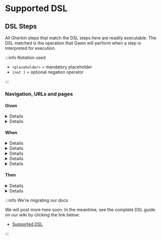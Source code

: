 # Supported DSL

## DSL Steps

All Gherkin steps that match the DSL steps here are readily executable. The DSL matched is the operation that Gwen will perform when a step is interpreted for execution.

:::info Notation used

- `<placeholder>` = mandatory placeholder
- `[not ]` = optional negation operator

:::

### Navigation, URLs and pages

#### Given

<a name="the-page-url-is-url" />
<details style={{ backgroundColor: '#FFFFFF00' }}>
  <summary>the <code>&lt;page&gt;</code> url is "<code>&lt;url&gt;</code>"</summary>
  <p>Creates a new scope for the given page and binds the URL to it. Later steps can then navigate to the page by name.</p>
  <ul>
    <li><code>&lt;page&gt;</code> = the name of the page</li>
    <li><code>&lt;url&gt;</code> = the page URL (can be a <a href="https://github.com/gwen-interpreter/gwen/wiki/Doc-Strings">DocString</a>)</li>
  </ul>
  <details>
    <summary>Example usage</summary>
    <pre>
    Given the todo page url is "https://todomvc.com/examples/react"
    </pre>
    <pre>
    When I navigate to the todo page
    </pre>
  </details>
  <p>
    <a href="#the-page-url-is-url">Link</a> &nbsp; &nbsp;
    Since v<a href="https://github.com/gwen-interpreter/gwen-web/releases/tag/v2.41.0">2.41.0</a>
  </p>
</details>

<a name="i-am-on-the-page" />
<details style={{ backgroundColor: '#FFFFFF00' }}>
  <summary>I am on the <code>&lt;page&gt;</code></summary>
  <p>Sets the given page as the currently active and visible scope. New bindings that follow will be attached to this scope.</p>
  <ul>
    <li><code>&lt;page&gt;</code> = the name of the page</li>
  </ul>
  <details>
    <summary>Example usage</summary>
    <pre>
    Given I am on the todo page
    </pre>
    <pre>
    And the todo field can be located by class "new-todo"
    </pre>
    <p>Here, <b>the todo field</b> will be bound to the <b>todo page</b> scope and will be accessible in other steps only when that scope is active.</p>
  </details>
  <p>
    <a href="#i-am-on-the-page">Link</a> &nbsp; &nbsp;
    Since v<a href="https://github.com/gwen-interpreter/gwen-web/releases/tag/v1.0.0">1.0.0</a>
  </p>
</details>

#### When

<a name="i-navigate-to-url" />
<details style={{ backgroundColor: '#FFFFFF00' }}>
  <summary>I navigate to "<code>&lt;url&gt;</code>"</summary>
  <p>Navigates the browser to the given URL. Starts a new browser window if one is not open.</p>
  <ul>
    <li><code>&lt;url&gt;</code> = the URL to navigate to (can be a <a href="https://github.com/gwen-interpreter/gwen/wiki/Doc-Strings">DocString</a>)</li>
  </ul>
  <details>
    <summary>Example usage</summary>
    <pre>
    When I navigate to "https://todomvc.com/examples/react"
    </pre>
  </details>
  <p>
    <a href="#i-navigate-to-url">Link</a> &nbsp; &nbsp;
    Since v<a href="https://github.com/gwen-interpreter/gwen-web/releases/tag/v1.0.0">1.0.0</a>
  </p>
</details>

<a name="i-navigate-to-the-page" />
<details style={{ backgroundColor: '#FFFFFF00' }}>
  <summary>I navigate to the <code>&lt;page&gt;</code></summary>
  <p>Navigates the browser to the URL bound to given page name and makes it the currently active scope. Starts a new browser window if one is not open.</p>
  <ul>
    <li><code>&lt;page&gt;</code> = the name of the page to navigate to</li>
  </ul>
  <details>
    <summary>Example usage</summary>
    <pre>
    Given the todo page url is "https://todomvc.com/examples/react"
    </pre>
    <pre>
    When I navigate to the todo page
    </pre>
  </details>
  <p>
    <a href="#i-navigate-to-the-page">Link</a> &nbsp; &nbsp;
    Since v<a href="https://github.com/gwen-interpreter/gwen-web/releases/tag/v1.0.0">1.0.0</a>
  </p>
</details>

<a name="i-capture-the-current-url" />
<details style={{ backgroundColor: '#FFFFFF00' }}>
  <summary>I capture the current URL</summary>
  <p>Captures the current browser URL and binds it to the name: <code>the current URL</code>.</p>
  <details>
    <summary>Example usage</summary>
    <pre>
    When I capture the current URL
    </pre>
    <pre>
    And I navigate to "{'${the current URL}'}relative/page.html"
    </pre>
  </details>
  <p>
    <a href="#i-capture-the-current-url">Link</a> &nbsp; &nbsp;
    Since v<a href="https://github.com/gwen-interpreter/gwen-web/releases/tag/v1.0.0">1.0.0</a>
  </p>
</details>

<a name="i-capture-the-current-url-as-name" />
<details style={{ backgroundColor: '#FFFFFF00' }}>
  <summary>I capture the current URL as <code>&lt;name&gt;</code></summary>
  <p>Captures the current browser URL and binds it to the given name.</p>
  <ul>
    <li><code>&lt;name&gt;</code> = the name to bind the captured URL to</li>
  </ul>
  <details>
    <summary>Example usage</summary>
    <pre>
    When I capture the current URL as the base URL
    </pre>
    <pre>
    And I navigate to "{'${the base URL}'}relative/page.html"
    </pre>
    <pre>
    Then the current URL should start with the base URL
    </pre>
  </details>
  <p>
    <a href="#i-capture-the-current-url-as-name">Link</a> &nbsp; &nbsp;
    Since v<a href="https://github.com/gwen-interpreter/gwen-web/releases/tag/v1.0.0">1.0.0</a>
  </p>
</details>

<a name="i-capture-the-text-in-the-current-url-by-regex-as-name" />
<details style={{ backgroundColor: '#FFFFFF00' }}>
  <summary>I capture the text in the current URL by regex "<code>&lt;expression&gt;</code>" as <code>&lt;name&gt;</code></summary>
  <p>Captures a susbtring of the current URL in the browser by regex and binds it to the given name.</p>
  <ul>
    <li><code>&lt;expression&gt;</code> = the regex expression</li>
    <li><code>&lt;name&gt;</code> = the name to bind the captured substring to</li>
  </ul>
  <details>
    <summary>Example usage</summary>
    <pre>
    When I capture the text in the current URL by regex "id=([^&]*)" as the id param
    </pre>
    <pre>
    Then the id param should be "gwen"
    </pre>
  </details>
  <p>
    <a href="#i-capture-the-text-in-the-current-url-by-regex-as-name">Link</a> &nbsp; &nbsp;
    Since v<a href="https://github.com/gwen-interpreter/gwen-web/releases/tag/v1.0.0">1.0.0</a>
  </p>
</details>

#### Then

<a name="the-current-url-should-match-expression" />
<details style={{ backgroundColor: '#FFFFFF00' }}>
  <summary>the current URL should <code>[not ]&lt;match&gt;</code> "<code>&lt;expression&gt;</code>"</summary>
  <p>Checks if the current URL in the browser matches or does not match a given expression. Reports an assertion error if the match fails.</p>
  <ul>
    <li><code>[not ]</code> = include <code>not </code> to negate the match, omit otherwise</li>
    <li><code>&lt;match&gt;</code> = the type of match to perform, one of:
      <ul>
        <li><b>be</b> : for exact match</li>
        <li><b>contain</b> : for partial match</li>
        <li><b>start with</b> : for partial leading match</li>
        <li><b>end with</b> : for partial trailing match</li>
        <li><b>match regex</b> : for regex match</li>
        <li><b>match xpath</b> : for XML match</li>
        <li><b>match template</b> : for <a href="https://github.com/gwen-interpreter/gwen/wiki/Template-Matching">template match</a>, since v<a href="https://github.com/gwen-interpreter/gwen-web/releases/tag/v2.16.0">2.16.0</a></li>
        <li><b>match template file</b> : for <a href="https://github.com/gwen-interpreter/gwen/wiki/Template-Matching">template file match</a>, since v<a href="https://github.com/gwen-interpreter/gwen-web/releases/tag/v2.16.0">2.16.0</a></li>
      </ul>
    </li>
    <li><code>&lt;expression&gt;</code> = the expression to match (can be a <a href="https://github.com/gwen-interpreter/gwen/wiki/Doc-Strings">DocString</a>)</li>
  </ul>
  <details>
    <summary>Example usage</summary>
    <pre>
    Then the current URL should contain "todomvc.com"
    </pre>
    <p>Or negated:</p>
    <pre>
    Then the current URL should not contain "todomvc.com"
    </pre>
  </details>
  <p>
    <a href="#the-current-url-should-match-expression">Link</a> &nbsp; &nbsp;
    Since v<a href="https://github.com/gwen-interpreter/gwen-web/releases/tag/v1.0.0">1.0.0</a>
  </p>
</details>

<a name="the-current-url-should-match-name" />
<details style={{ backgroundColor: '#FFFFFF00' }}>
  <summary>the current URL should <code>[not ]&lt;match&gt;</code> <code>&lt;name&gt;</code>
  </summary>
  <p>Checks if the current URL in the browser matches or does not match an expression bound to a name. Reports an assertion error if the match fails.</p>
  <ul>
    <li><code>[not ]</code> = include <code>not </code> to negate the match, omit otherwise</li>
    <li><code>&lt;match&gt;</code> = the type of match to perform, one of:
      <ul>
        <li><b>be</b> : for exact match</li>
        <li><b>contain</b> : for partial match</li>
        <li><b>start with</b> : for partial leading match</li>
        <li><b>end with</b> : for partial trailing match</li>
        <li><b>match regex</b> : for regex match</li>
        <li><b>match xpath</b> : for XML match</li>
        <li><b>match template</b> : for <a href="https://github.com/gwen-interpreter/gwen/wiki/Template-Matching">template match</a>, since v<a href="https://github.com/gwen-interpreter/gwen-web/releases/tag/v2.16.0">2.16.0</a></li>
        <li><b>match template file</b> : for <a href="https://github.com/gwen-interpreter/gwen/wiki/Template-Matching">template file match</a>, since v<a href="https://github.com/gwen-interpreter/gwen-web/releases/tag/v2.16.0">2.16.0</a></li>
      </ul>
    </li>
    <li><code>&lt;name&gt;</code> = the name of the binding containing the expression to match</li>
  </ul>
  <details>
    <summary>Example usage</summary>
    <pre>
    Given my domain is "todomvc.com"
    </pre>
    <pre>
    Then the current URL should contain my domain
    </pre>
    <p>Or negated:</p>
    <pre>
    Then the current URL should not contain my domain
    </pre>
  </details>
  <p>
    <a href="#the-current-url-should-match-name">Link</a> &nbsp; &nbsp;
    Since v<a href="https://github.com/gwen-interpreter/gwen-web/releases/tag/v1.0.0">1.0.0</a>
  </p>
</details>

:::info We're migrating our docs

We will post more here soon. In the meantime, see the complete DSL guide on our wiki by clicking the link below:

- [Supported DSL](https://github.com/gwen-interpreter/gwen-web/wiki/Supported-DSL)

:::

